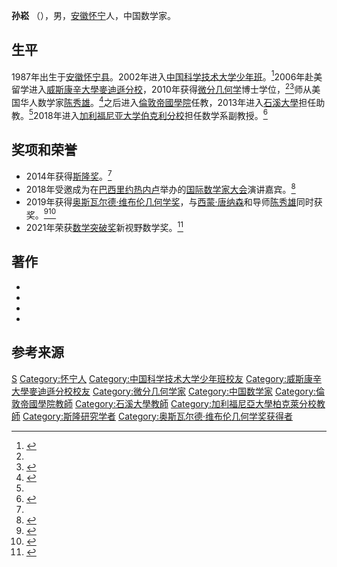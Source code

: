 '''孙崧''' （{{bd|1987年||}}），男，[[安徽|安徽]][[怀宁|怀宁]]人，中国数学家。

== 生平 ==
1987年出生于[[安徽|安徽]][[怀宁县|怀宁县]]。2002年进入[[中国科学技术大学|中国科学技术大学]][[少年班|少年班]]。<ref name=":1">{{Cite web|url=https://www.ustcif.org/default.php/content/4053/|title=陈秀雄孙崧荣获维布伦奖|date=2018-11-20|website=University of Science and Technology of China Initiative Foundation|access-date=2019-04-09|archive-date=2019-06-02|archive-url=https://web.archive.org/web/20190602235337/https://www.ustcif.org/default.php/content/4053/|dead-url=yes}}</ref>2006年赴美留学进入[[威斯康辛大學麥迪遜分校|威斯康辛大學麥迪遜分校]]，2010年获得[[微分几何学|微分几何学]]博士学位，<ref name=":1" /><ref name="stonybrook">{{cite web|url=https://news.stonybrook.edu/newsroom/press-release/general/2182014songsun/|title=Song Sun Awarded Prestigious Sloan Fellowship for Mathematics|date=2014-02-18|website=Stony Brook University|accessdate=2019-04-03|archive-date=2019-04-03|archive-url=https://web.archive.org/web/20190403203304/https://news.stonybrook.edu/newsroom/press-release/general/2182014songsun/|dead-url=no}}</ref>师从美国华人数学家[[陈秀雄_(数学家)|陈秀雄]]。<ref name="nodak">{{cite web|url=https://www.genealogy.math.ndsu.nodak.edu/id.php?id=144609|title=Song Sun|website=The Mathematics Genealogy Project|accessdate=2019-04-03|archive-date=2019-04-03|archive-url=https://web.archive.org/web/20190403203945/https://www.genealogy.math.ndsu.nodak.edu/id.php?id=144609|dead-url=no}}</ref>之后进入[[倫敦帝國學院|倫敦帝國學院]]任教，2013年进入[[石溪大學|石溪大學]]担任助教。<ref name="stonybrook" />2018年进入[[加利福尼亚大学伯克利分校|加利福尼亚大学伯克利分校]]担任数学系副教授。<ref name="berkeley">{{cite web|url=https://math.berkeley.edu/people/faculty/song-sun|title=Song Sun|website=Department of Mathematics, University of California Berkeley|accessdate=2019-04-03|archive-date=2021-01-19|archive-url=https://web.archive.org/web/20210119091826/https://math.berkeley.edu/people/faculty/song-sun|dead-url=no}}</ref>

== 奖项和荣誉 ==
* 2014年获得[[斯隆奖|斯隆奖]]。<ref name="stonybrook" />
* 2018年受邀成为在[[巴西|巴西]][[里约热内卢|里约热内卢]]举办的[[国际数学家大会|国际数学家大会]]演讲嘉宾。<ref name="icm2018">{{cite web|url=http://www.icm2018.org/portal/invited-section-lectures-speakers.html|title=Invited Section Lectures Speakers|website=ICM 2018|accessdate=2019-04-03|archive-date=2020-02-21|archive-url=https://web.archive.org/web/20200221010438/http://www.icm2018.org/portal/invited-section-lectures-speakers.html|dead-url=no}}</ref>
* 2019年获得[[奥斯瓦尔德·维布伦几何学奖|奥斯瓦尔德·维布伦几何学奖]]，与[[西蒙·唐纳森|西蒙·唐纳森]]和导师[[陈秀雄_(数学家)|陈秀雄]]同时获奖。<ref name=":0">{{Cite web|url=http://www.ams.org/news?news_id=4705|title=2019 Oswald Veblen Prize in Geometry to Xiuxiong Chen, Simon Donaldson, and Song Sun|date=2018-11-19|website=American Mathematical Society|access-date=2019-04-09|archive-date=2020-11-16|archive-url=https://web.archive.org/web/20201116092352/http://www.ams.org/news?news_id=4705|dead-url=no}}</ref><ref name="berkeley2">{{cite web|url=https://math.berkeley.edu/news/song-sun-receive-2019-oswald-veblen-prize-geometry-congratulations|title=Song Sun to receive the 2019 Oswald Veblen Prize in Geometry. Congratulations!|website=Department of Mathematics, University of California Berkeley|accessdate=2019-04-03|archive-date=2019-04-03|archive-url=https://web.archive.org/web/20190403203413/https://math.berkeley.edu/news/song-sun-receive-2019-oswald-veblen-prize-geometry-congratulations|dead-url=no}}</ref>
* 2021年荣获[[数学突破奖|数学突破奖]]新视野数学奖。<ref>{{Cite web |url=https://breakthroughprize.org/News/60 |title=Breakthrough Prize in Mathematics 2021 |access-date=2021-02-28 |archive-date=2021-01-26 |archive-url=https://web.archive.org/web/20210126081730/https://breakthroughprize.org/News/60 |dead-url=no }}</ref>

== 著作 ==
*{{cite journal |last1=Donaldson |first1=Simon |last2=Sun |first2=Song |title=Gromov-Hausdorff limits of Kähler manifolds and algebraic geometry |journal=Acta Math. |date=2014 |volume=213 |issue=1 |pages=63–106|doi=10.1007/s11511-014-0116-3 |s2cid=120450769 |doi-access=free }}
*{{cite journal |last1=Chen |first1=Xiuxiong |last2=Donaldson |first2=Simon |last3=Sun |first3=Song |title=Kähler-Einstein metrics on Fano manifolds. I: Approximation of metrics with cone singularities |journal=J. Amer. Math. Soc. |date=2015 |volume=28 |issue=1 |pages=183–197|doi=10.1090/S0894-0347-2014-00799-2 |arxiv=1211.4566 |s2cid=119641827 }}
*{{cite journal |last1=Chen |first1=Xiuxiong |last2=Donaldson |first2=Simon |last3=Sun |first3=Song |title=Kähler-Einstein metrics on Fano manifolds. II: Limits with cone angle less than 2π |journal=J. Amer. Math. Soc. |date=2015 |volume=28 |issue=1 |pages=199–234|doi=10.1090/S0894-0347-2014-00800-6 |arxiv=1212.4714 |s2cid=119140033 }}
*{{cite journal |last1=Chen |first1=Xiuxiong |last2=Donaldson |first2=Simon |last3=Sun |first3=Song |title=Kähler-Einstein metrics on Fano manifolds. III: Limits as cone angle approaches 2π and completion of the main proof |journal=J. Amer. Math. Soc. |date=2015 |volume=28 |issue=1 |pages=235–278|doi=10.1090/S0894-0347-2014-00801-8 |arxiv=1302.0282 |s2cid=119575364 }}

== 参考来源 ==
{{Reflist}}

{{奥斯瓦尔德·维布伦几何学奖获得者}}

{{Authority control}}
{{DEFAULTSORT:Sun, Song}}
[[Category:孙姓|S]]
[[Category:怀宁人|Category:怀宁人]]
[[Category:中国科学技术大学少年班校友|Category:中国科学技术大学少年班校友]]
[[Category:威斯康辛大學麥迪遜分校校友|Category:威斯康辛大學麥迪遜分校校友]]
[[Category:微分几何学家|Category:微分几何学家]]
[[Category:中国数学家|Category:中国数学家]]
[[Category:倫敦帝國學院教師|Category:倫敦帝國學院教師]]
[[Category:石溪大學教師|Category:石溪大學教師]]
[[Category:加利福尼亞大學柏克萊分校教師|Category:加利福尼亞大學柏克萊分校教師]]
[[Category:斯隆研究学者|Category:斯隆研究学者]]
[[Category:奥斯瓦尔德·维布伦几何学奖获得者|Category:奥斯瓦尔德·维布伦几何学奖获得者]]